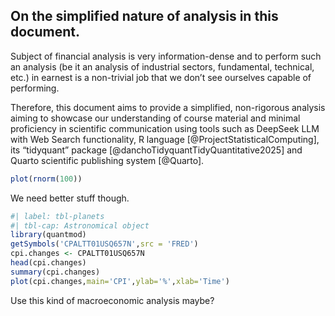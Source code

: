 ::: {.callout-warning}
## On the simplified nature of analysis in this document. 

Subject of financial analysis is very information-dense and to perform such an analysis (be it an analysis of industrial sectors, fundamental, technical, etc.) in earnest is a non-trivial job that we don't see ourselves capable of performing.

Therefore, this document aims to provide a simplified, non-rigorous analysis aiming to showcase our understanding of course material and minimal proficiency in scientific communication using tools such as DeepSeek LLM with Web Search functionality, R language [@ProjectStatisticalComputing], its "tidyquant" package [@danchoTidyquantTidyQuantitative2025] and Quarto scientific publishing system [@Quarto].
:::

```r
plot(rnorm(100))
```

We need better stuff though.

```r
#| label: tbl-planets
#| tbl-cap: Astronomical object
library(quantmod)
getSymbols('CPALTT01USQ657N',src = 'FRED')
cpi.changes <- CPALTT01USQ657N
head(cpi.changes)
summary(cpi.changes)
plot(cpi.changes,main='CPI',ylab='%',xlab='Time')
```

Use this kind of macroeconomic analysis maybe?

